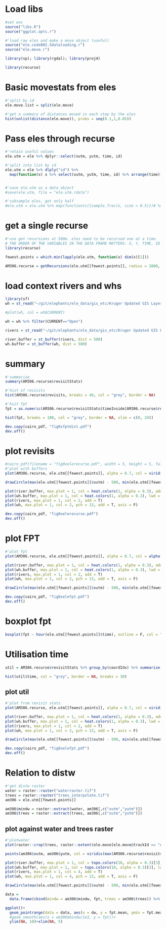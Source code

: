 
  
# Load libs
  
```r
#set env
source("libs.R")
source("ggplot.opts.r")
```

```r
#'load raw eles and make a move object (useful)
source("ele.code002.5dataloading.r")
source("ele.move.r")

```

```r
library(sp); library(rgdal); library(proj4)

library(recurse)
```


# Basic movestats from eles

```r
#'split by id
ele.move.list = split(ele.move)

#'get a summary of distances moved in each step by the eles
hist(unlist(distance(ele.move)), probs = seq(0.1,1,0.05))
```


# Pass eles through recurse

```r
#'retain useful values
ele.utm = ele %>% dplyr::select(xutm, yutm, time, id)

#'split into list by id
ele.utm = ele %>% dlply("id") %>%
  map(function(x) x %>% select(xutm, yutm, time, id) %>% arrange(time))


#'save ele.utm as a data object
#save(ele.utm, file = "ele.utm.rdata")
```

```r
#'subsample eles, get only half
#ele.utm = ele.utm %>% map(function(x){sample_frac(x, size = 0.5)})# %>% bind_rows()
```

# get a single recurse

```r
#'use get recursions at 500m. eles need to be recursed one at a time.
# THE ORDER OF THE VARIABLES IN THE DATA FRAME MATTERS: X, Y, TIME, ID
library(recurse)

fewest.points = which.min(lapply(ele.utm, function(x) dim(x)[1]))

AM306.recurse = getRecursions(ele.utm[[fewest.points]], radius = 1000, timeunits = "hours")
```

# load context rivers and whs

```r
library(sf)
wh = st_read("~/git/elephants/ele_data/gis_etc/Kruger Updated GIS Layers/waterpoints_zambatis_2011.shp")

#plot(wh, col = wh$CURRENT)

wh = wh %>% filter(CURRENT=="Open")

rivers = st_read("~/git/elephants/ele_data/gis_etc/Kruger Updated GIS Layers/rivers_main.shp")

river.buffer = st_buffer(rivers, dist = 500)
wh.buffer = st_buffer(wh, dist = 500)
```


# summary

```r
#'summarise
summary(AM306.recurse$revisitStats)

#'hist of revisits
hist(AM306.recurse$revisits, breaks = 40, col = "grey", border = NA)

#'hsit fpt
fpt = as.numeric(AM306.recurse$revisitStats$timeInside[AM306.recurse$revisitStats$visitIdx == 1])

hist(fpt, breaks = 100, col = "grey", border = NA, xlim = c(0, 24))

dev.copy(cairo_pdf, "fig0xfptdist.pdf")
dev.off()
```

# plot revisits

```r

#cairo_pdf(filename = "fig0xelerecurse.pdf", width = 5, height = 5, fallback_resolution = 300)
#'plot with buffers
plot(AM306.recurse, ele.utm[[fewest.points]], alpha = 0.7, col = viridis(max(AM306.recurse$revisits)), pch = 16, cex = 0.5, axis = F)

drawCircle(max(ele.utm[[fewest.points]]$xutm) - 500, min(ele.utm[[fewest.points]]$yutm)+500, radius = 500, lwd = 2)

plot(river.buffer, max.plot = 1, col = heat.colors(1, alpha = 0.3), add = T, lwd = 0.01)
plot(wh.buffer, max.plot = 1, col = heat.colors(1, alpha = 0.3), lwd = 0.01, add = T)
plot(rivers, max.plot = 1, col = 2, add = T)
plot(wh, max.plot = 1, col = 2, pch = 13, add = T, axis = F)

dev.copy(cairo_pdf, "fig0xelerecurse.pdf")
dev.off()
```

# plot FPT

```r
#'plot fpt
plot(AM306.recurse, ele.utm[[fewest.points]], alpha = 0.7, col = alpha(ifelse(fpt>=0 & fpt <=2, 1, "grey"),0.5), cex = 0.7, axis = F)

plot(river.buffer, max.plot = 1, col = heat.colors(1, alpha = 0.3), add = T, lwd = 0.01)
plot(wh.buffer, max.plot = 1, col = heat.colors(1, alpha = 0.3), lwd = 0.01, add = T)
plot(rivers, max.plot = 1, col = 2, add = T)
plot(wh, max.plot = 1, col = 2, pch = 13, add = T, axis = F)

drawCircle(max(ele.utm[[fewest.points]]$xutm) - 500, min(ele.utm[[fewest.points]]$yutm)+500, radius = 500, lwd = 2)

dev.copy(cairo_pdf, "fig0xelefpt.pdf")
dev.off()
```

# boxplot fpt

```r
boxplot(fpt ~ hour(ele.utm[[fewest.points]]$time), outline = F, col = "grey", xlab = "Hour of day", ylab = "First Passage Time (hrs)")
```

# Utilisation time

```r
util = AM306.recurse$revisitStats %>% group_by(coordIdx) %>% summarise(time = sum(timeInside)) %>% filter(time <300)

hist(util$time, col = "grey", border = NA, breaks = 30)
```

## plot util

```r
#'plot from revisit stats
plot(AM306.recurse, ele.utm[[fewest.points]], alpha = 0.7, col = viridis(max(util$time))[util$time], cex = 0.7, axis = F, pch = 16)

plot(river.buffer, max.plot = 1, col = heat.colors(1, alpha = 0.3), add = T, lwd = 0.01)
plot(wh.buffer, max.plot = 1, col = heat.colors(1, alpha = 0.3), lwd = 0.01, add = T)
plot(rivers, max.plot = 1, col = 2, add = T)
plot(wh, max.plot = 1, col = 2, pch = 13, add = T, axis = F)

drawCircle(max(ele.utm[[fewest.points]]$xutm) - 500, min(ele.utm[[fewest.points]]$yutm)+500, radius = 500, lwd = 2)

dev.copy(cairo_pdf, "fig0xelefpt.pdf")
dev.off()
```

# Relation to distw

```r
#'get distw raster
water = raster::raster("waterraster.tif")
trees = raster::raster("trees_interpolate.tif")
am306 = ele.utm[[fewest.points]]

am306$mindw = raster::extract(water, am306[,c("xutm","yutm")])
am306$trees = raster::extract(trees, am306[,c("xutm","yutm")])
```

## plot against water and trees raster

```r
#'plotwater
plot(raster::crop(trees, raster::extent(ele.move[ele.move@trackId == "AM306"])), col = colorRampPalette(rev(brewer.pal(9, "Greys")))(120))

points(am306$xutm, am306$yutm, col = viridis(max(AM306.recurse$revisits))[AM306.recurse$revisits], cex = 0.1)

plot(river.buffer, max.plot = 1, col = topo.colors(10, alpha = 0.3)[3], add = T, lwd = 0.01)
plot(wh.buffer, max.plot = 1, col = topo.colors(10, alpha = 0.3)[3], lwd = 0.01, add = T)
plot(rivers, max.plot = 1, col = 4, add = T)
plot(wh, max.plot = 1, col = 4, pch = 13, add = T, axis = F)

drawCircle(max(ele.utm[[fewest.points]]$xutm) - 500, min(ele.utm[[fewest.points]]$yutm)+500, radius = 500, lwd = 2)

```

```r

data = 
  data.frame(cbind(mindw = am306$mindw, fpt, trees = am306$trees)) %>% group_by(dw = round_any(mindw/1e3, 0.5)) %>% summarise(fpt.mean = mean(fpt, na.rm = T), fpt.sd = sd(fpt, na.rm = T), fpt.n = length(fpt)) %>% mutate(ci = qnorm(0.975)*fpt.sd/sqrt(fpt.n))

ggplot()+
  geom_pointrange(data = data, aes(x = dw, y = fpt.mean, ymin = fpt.mean -ci, ymax = fpt.mean+ci))+
  #geom_smooth(aes(x = am306$mindw/1e3, y = fpt))+
  ylim(NA, 10)+xlim(NA, 5)
```



